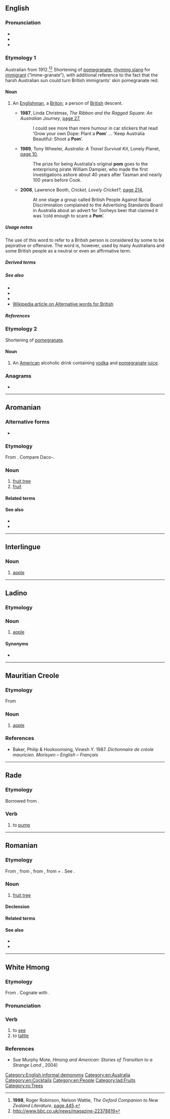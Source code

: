 {{also|POM|Pom|pòm|ром|Ром}}
==English==

===Pronunciation===
* {{IPA|/pɒm/|lang=en}}
* {{audio|en-au-pom.ogg|Audio (AU)|lang=en}}
* {{rhymes|ɒm|lang=en}}

===Etymology 1===
Australian from 1912.<ref>'''1998''', Roger Robinson, Nelson Wattie, ''The Oxford Companion to New Zealand Literature'', [http://books.google.com.au/books?id=L8cUAQAAIAAJ&q=%22pom%22+australia+-intitle:%22%22+-inauthor:%22%22&dq=%22pom%22+australia+-intitle:%22%22+-inauthor:%22%22&hl=en&sa=X&ei=mN7iT4u-PKXimAX_xt3VAw&redir_esc=y page 445].</ref><ref>http://www.bbc.co.uk/news/magazine-22378819</ref> Shortening of [[pomegranate]], [[rhyming slang]] for [[immigrant]] (“imme-granate”), with additional reference to the fact that the harsh Australian sun could turn British immigrants' skin pomegranate red.

====Noun====
{{en-noun}}

# {{lb|en|Australia|South Africa|New Zealand|sometimes||pejorative}} An [[Englishman]], a [[Briton]]; a person of [[British]] descent.
#* '''1987''', Linda Christmas, ''The Ribbon and the Ragged Square: An Australian Journey'', [http://books.google.com.au/books?id=1Bfo6Rd90NEC&q=%22pom%22+australia+-intitle:%22%22+-inauthor:%22%22&dq=%22pom%22+australia+-intitle:%22%22+-inauthor:%22%22&hl=en&sa=X&ei=mN7iT4u-PKXimAX_xt3VAw&redir_esc=y page 27],
#*: I could see more than mere humour in car stickers that read ‘Grow your own Dope: Plant a '''Pom'''’ ... ‘Keep Australia Beautiful: Shoot a '''Pom'''’.
#* '''1989''', Tony Wheeler, ''Australia: A Travel Survival Kit'', Lonely Planet, [http://books.google.com.au/books?id=nHEUAQAAMAAJ&q=%22pom%22+australia+-intitle:%22%22+-inauthor:%22%22&dq=%22pom%22+australia+-intitle:%22%22+-inauthor:%22%22&hl=en&sa=X&ei=mN7iT4u-PKXimAX_xt3VAw&redir_esc=y page 10],
#*: The prize for being Australia′s original '''pom''' goes to the enterprising pirate William Dampier, who made the first investigations ashore about 40 years after Tasman and nearly 100 years before Cook.
#* '''2008''', Lawrence Booth, ''Cricket, Lovely Cricket?'', [http://books.google.com.au/books?id=zO3VL4ybLQwC&pg=PA214&dq=%22pom%22+australia+-intitle:%22%22+-inauthor:%22%22&hl=en&sa=X&ei=mN7iT4u-PKXimAX_xt3VAw&redir_esc=y#v=onepage&q=%22pom%22%20australia%20-intitle%3A%22%22%20-inauthor%3A%22%22&f=false page 214],
#*: At one stage a group called British People Against Racial Discrimination complained to the Advertising Standards Board in Australia about an advert for Tooheys beer that claimed it was ‘cold enough to scare a '''Pom'''’.
#: {{syn|en|Brit|limey}}

=====Usage notes=====
The use of this word to refer to a British person is considered by some to be pejorative or offensive. The word is, however, used by many Australians and some British people as a neutral or even an affirmative term.

=====Derived terms=====
{{der3|en
|pommy
|ten pound pom
|whinging pom}}

=====See also=====
* {{l|en|kiwi}}
* {{l|en|pompom}}
* {{l|en|Yank}}
* [[w:Alternative words for British|Wikipedia article on Alternative words for British]]

=====References=====
<references />

===Etymology 2===
Shortening of [[pomegranate]].

====Noun====
{{en-noun}}

# {{lb|en|cocktail}} An [[American]] alcoholic drink containing [[vodka]] and [[pomegranate]] [[juice]].

===Anagrams===
* {{anagrams|en|a=mop|MOP|MPO|OPM|PMO|mop}}

[[Category:English informal demonyms]]
[[Category:en:Australia]]
[[Category:en:Cocktails]]
[[Category:en:People]]

----

==Aromanian==

===Alternative forms===
* {{alter|rup|pomu}}

===Etymology===
From {{inh|rup|la|pōmus}}. Compare Daco-{{cog|ro|pom}}.

===Noun===
{{head|rup|noun|g=m|plural|ponj}}

# [[fruit tree]]
# [[fruit]]

====Related terms====
{{rel3|rup
|poamã
|pumet
|pumãrii}}

====See also====
* {{l|rup|arburi}}
* {{l|rup|fructu}}

----

==Interlingue==

===Noun===
{{head|ie|noun}}

# [[apple]]

----

==Ladino==

===Etymology===
{{rfe|lang=lad}}

===Noun===
{{lad-noun|l}}

# [[apple]]

====Synonyms====
* {{l|lad|mansana|sc=Latn}}

[[Category:lad:Fruits]]

----

==Mauritian Creole==

===Etymology===
From {{der|mfe|fr|pomme}}

===Noun===
{{head|mfe|noun}}

# [[apple]]

===References===
* Baker, Philip & Hookoomsing, Vinesh Y. 1987. ''Dictionnaire de créole mauricien. Morisyen – English – Français''

----

==Rade==

===Etymology===
Borrowed from {{bor|rad|fr|pompe}}.

===Verb===
{{head|rad|verb}}

# to [[pump]]

{{topics|rad|Pumps}}

----

==Romanian==

===Etymology===
From {{inh|ro|la|pōmus}}, from {{inh|ro|itc-pro|*poomos}}, from {{inh|ro|ine-pro||*h₂po-h₁ém-os|taken off}}, from {{m|ine-pro|*h₂epo||off}} + {{m|ine-pro|*h₁em-||take}}. See {{m|la|pomum}}.

===Noun===
{{ro-noun|m|pomi}}

# [[fruit tree]]

====Declension====
{{ro-noun-m}}

====Related terms====
{{rel3|ro
|poamă
|pomet
|pomar}}

====See also====
* {{l|ro|copac}}
* {{l|ro|arbore}}

[[Category:ro:Trees]]

----

==White Hmong==

===Etymology===
From {{inh|mww|hmx-pro|*bu̯ət||to see}}. Cognate with {{cog|ium|buatc}}.

===Pronunciation===
{{mww-pron}}

===Verb===
{{head|mww|verb}}

# to [[see]]
# to [[tattle]]

===References===
* Sue Murphy Mote, ''Hmong and American: Stories of Transition to a Strange Land'' {{ISBN|078641832X}}, 2004)